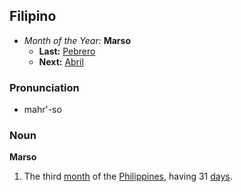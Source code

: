 ==Filipino==
*''Month of the Year:'' '''Marso'''
**'''Last:''' [[Pebrero]]
**'''Next:''' [[Abril]]

===Pronunciation===
*mahr'-so

===Noun===
'''Marso'''
#The third [[month]] of the [[Philippines]], having 31 [[day]]s.
